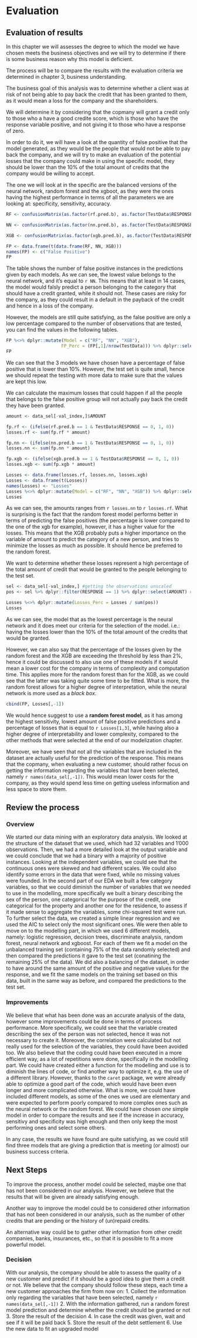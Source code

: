 # Evaluation


## Evaluation of results
In this chapter we will assesses the degree to which the model we have chosen meets the business objectives and we will try to determine if there is some business reason why this model is deficient. 

The process will be to compare the results with the evaluation criteria we determined in chapter 3, business understanding. 

The business goal of this analysis was to determine whether a client was at risk of not being able to pay back the credit that has been granted to them, as it would mean a loss for the company and the shareholders.

We will determine it by considering that the copmany will grant a credit only to those who a have a good credite score, which is those who have the response variable positive, and not giving it to those who have a response of zero.

In order to do it, we will have a look at the quantity of false positive that the model generated, as they would be the people that would not be able to pay back the company, and we will try to make an evaluation of the potential losses that the company could make in using the specific model, they should be lower than the 10% of the total amount of credits that the company would be willing to accept.

The one we will look at in the specific are the balanced versions of the neural network, random forest and the xgboot, as they were the ones having the highest performance in terms of all the parameters we are looking at: specificity, sensitivity, accuracy. 

```r

RF <- confusionMatrix(as.factor(rf.pred.b), as.factor(TestData$RESPONSE))$table[2,1]

NN <- confusionMatrix(as.factor(nn.pred.b), as.factor(TestData$RESPONSE))$table[2,1]

XGB <- confusionMatrix(as.factor(xgb.pred.b), as.factor(TestData$RESPONSE))$table[2,1]

FP <- data.frame(t(data.frame(RF, NN, XGB)))
names(FP) <- c("False Positive")
FP

```

The table shows the number of false positive instances in the predictions given by each models. As we can see, the lowest value belongs to the neural network, and it's equal to `r NN`. This means that at least in 14 cases, the model would falsly predict a person belonging to the category that should have a credit granted, while it should not. These cases are risky for the company, as they could result in a default in the payback of the credit and hence in a loss of the company. 

However, the models are still quite satisfying, as the false positive are only a low percentage compared to the number of observations that are tested, you can find the values in the following tables.

```r

FP %<>% dplyr::mutate(Model = c("RF", "NN", "XGB"), 
                     FP_Perc = (FP[,1]/nrow(TestData))) %>% dplyr::select("Model", everything())
FP
```

We can see that the 3 models we have chosen have a percentage of false positive that is lower than 10%. However, the test set is quite small, hence we should repeat the testing with more data to make sure that the values are kept this low. 

We can calculate the maximum losses that could happen if all the people that belongs to the false positive group will not actually pay back the credit they have been granted.

```r

amount <- data_sel[-val_index,]$AMOUNT

fp.rf <- (ifelse(rf.pred.b == 1 & TestData$RESPONSE == 0, 1, 0))
losses.rf <- sum(fp.rf * amount)

fp.nn <- (ifelse(nn.pred.b == 1 & TestData$RESPONSE == 0, 1, 0))
losses.nn <- sum(fp.nn * amount)

fp.xgb <- (ifelse(xgb.pred.b == 1 & TestData$RESPONSE == 0, 1, 0))
losses.xgb <- sum(fp.xgb * amount)

Losses <- data.frame(losses.rf, losses.nn, losses.xgb)
Losses <- data.frame(t(Losses))
names(Losses) <- "Losses"
Losses %<>% dplyr::mutate(Model = c("RF", "NN", "XGB")) %>% dplyr::select(Model, Losses)
Losses

```

As we can see, the amounts ranges from `r losses.nn` to `r losses.rf`. What is surprising is the fact that the random forest model performs better in terms of predicting the false positives (the percentage is lower compared to the one of the xgb for example), however, it has a higher value for the losses. This means that the XGB probably puts a higher importance on the variable of amount to predict the category of a new person, and tries to minimize the losses as much as possible. It should hence be preferred to the random forest. 

We want to determine whether these losses represent a high percentage of the total amount of credit that would be granted to the people belonging to the test set. 

```r

sel <- data_sel[-val_index,] #getting the observations unscaled 
pos <- sel %>% dplyr::filter(RESPONSE == 1) %>% dplyr::select(AMOUNT) #selecting only the amount of the credits that are granted

Losses %<>% dplyr::mutate(Losses_Perc = Losses / sum(pos))
Losses

```

As we can see, the model that as the lowest percentage is the neural network and it does meet our criteria for the selection of the model. i.e.: having the losses lower than the 10% of the total amount of the credits that would be granted. 

However, we can also say that the percentage of the losses given by the random forest and the XGB are exceeding the threshold by less than 2%, hence it could be discussed to also use one of these models if it would mean a lower cost for the company in terms of complexity and computation time. 
This applies more for the random forest than for the XGB, as we could see that the latter was taking quite some time to be fitted. What is more, the random forest allows for a higher degree of interpretation, while the neural network is more used as a *black box*. 

```r

cbind(FP, Losses[,-1])

```

We would hence suggest to use a **random forest model**, as it has among the highest sensitivity, lowest amount of false positive predictions and a percentage of losses that is equal to `r Losses[1,3]`, while having also a higher degree of interpretability and lower complexity, compared to the other methods that were selected at the end of our modelization chapter. 

Moreover, we have seen that not all the variables that are included in the dataset are actually useful for the prediction of the response. This means that the copmany, when evaluating a new customer, should rather focus on getting the information regarding the variables that have been selected, namely `r names(data_sel[,-1])`. This would mean lower costs for the company, as they would spend less time on getting useless information and less space to store them. 

## Review the process 

### Overview 

We started our data mining with an exploratory data analysis.
We looked at the structure of the dataset that we used, which had 32 variables and 1'000 observations. Then, we had a more detailed look at the output variable and we could conclude that we had a binary with a majority of positive instances. Looking at the independent variables, we could see that the continuous ones were skewed and had different scales. We could also identify some errors in the data that were fixed, while no missing values were founded. In the second part of our EDA we built a few category variables, so that we could diminish the number of variables that we needed to use in the modelling, more specifically we built a binary describing the sex of the person, one categorical for the purpose of the credit, one categorical for the property and another one for the residence, to assess if it made sense to aggregate the variables, some chi-squared test were run. To further select the data, we created a simple linear regression and we used the AIC to select only the most significant ones. 
We were then able to move on to the modelling part, in which we used 6 different models, namely: logistic regression, decision trees, discriminate analysis, random forest, neural network and xgboost. For each of them we fit a model on the unbalanced training set (containing 75% of the data randomly selected) and then compared the predictions it gave to the test set (conatining the remaining 25% of the data). We did also a balancing of the dataset, in order to have around the same amount of the positive and negative values for the response, and we fit the same models on the training set based on this data, built in the same way as before, and compared the predictions to the test set. 

### Improvements 

We believe that what has been done was an accurate analysis of the data, however some improvements could be done in terms of process performance.
More specifically, we could see that the variable created describing the sex of the person was not selected, hence it was not necessary to create it. Moreover, the correlation were calculated but not really used for the selection of the variables, they could have been avoided too. 
We also believe that the coding could have been executed in a more efficient way, as a lot of repetitions were done, specifically in the modelling part. We could have created either a function for the modelling and use is to diminish the lines of code, or find another way to optimize it, e.g. the use of a different library. However, thanks to the `caret` package, we were already able to optimize a good part of the code, which would have been even longer and more complicated otherwise. 
What is more, we could have included different models, as some of the ones we used are elementary and were expected to perform poorly compared to more complex ones such as the neural network or the random forest. We could have chosen *one* simple model in order to compare the results and see if the increase in accuracy, sensitivy and specificity was high enough and then only keep the most performing ones and select some others. 

In any case, the results we have found are quite satisfying, as we could still find three models that are giving a prediction that is meeting (or almost) our business success criteria. 

## Next Steps

To improve the process, another model could be selected, maybe one that has not been considered in our analysis. However, we beleve that the results that will be given are already satisfying enough. 

Another way to improve the model could be to considered other information that has not been considered in our analysis, such as the number of other credits that are pending or the history of (un)repaid credits. 

An alternative way could be to gather other information from other credit companies, banks, insurances, etc., so that it is possible to fit a more powerful model. 

### Decision 

With our analysis, the company should be able to assess the quality of a new customer and predict if it should be a good idea to give them a credit or not. 
We believe that the company should follow these steps, each time a new customer approaches the firm from now on:
1. Collect the information only regarding the variables that have been selected, namely `r names(data_sel[,-1])`
2. With the information gathered, run a random forest model prediction and determine whether the credit should be granted or not
3. Store the result of the decision
4. In case the credit was given, wait and see if it will be paid back 
5. Store the result of the debt settlement 
6. Use the new data to fit an upgraded model 


